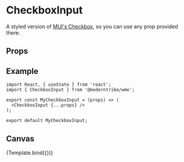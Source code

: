 
<Meta title="Forms/CheckboxInput" component={CheckboxInput} />


# CheckboxInput

A styled version of <a href="https://mui.com/material-ui/react-checkbox/" target="_blank">MUI's Checkbox</a>, so you can use any prop provided there.

## Props

<ArgsTable story="." />

## Example

```
import React, { useState } from 'react';
import { CheckboxInput } from '@moderntribe/wme';

export const MyCheckboxInput = (props) => (
  <CheckboxInput {...props} />
);

export default MyCheckboxInput;
```

## Canvas

<Canvas>
  <Story name="Base">{Template.bind({})}</Story>
</Canvas>
